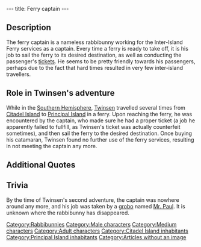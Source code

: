 ---
title: Ferry captain
---

{{Character|
Name=Ferry captain|
Image=DIVERS.gif|
Race=[[Rabbibunny]]|
Gender=Male|
Size=Medium|
Age=Adult}}

{{Quote|
Quote=Welcome aboard! You have picked a wonderful day for travelling, the weather is beautiful!|
Character=The Captain}}

==Description==
The ferry captain is a nameless rabbibunny working for the Inter-Island Ferry services as a captain. Every time a ferry is ready to take off, it is his job to sail the ferry to its desired destination, as well as conducting the passenger's [[Ferry ticket|tickets]]. He seems to be pretty friendly towards his passengers, perhaps due to the fact that hard times resulted in very few inter-island travellers.

==Role in Twinsen's adventure==
While in the [[Southern Hemisphere]], [[Twinsen]] travelled several times from [[Citadel Island]] to [[Principal Island]] in a ferry. Upon reaching the ferry, he was encountered by the captain, who made sure he had a proper ticket (a job he apparently failed to fullfill, as Twinsen's ticket was actually counterfeit sometimes), and then sail the ferry to the desired destination.
Once buying his catamaran, Twinsen found no further use of the ferry services, resulting in not meeting the captain any more.

==Additional Quotes==
{{Quote|
Quote=One day, one of my swabs claimed that [[LeBorgne]] was an ancestor of mine and... well, you know how dramatic burials at sea can be!|
Character=The Captain}}

==Trivia==
By the time of Twinsen's second adventure, the captain was nowhere around any more, and his job was taken by a [[grobo]] named [[Mr. Paul]]. It is unknown where the rabbibunny has disappeared.

[[Category:Rabbibunnies]]
[[Category:Male characters]]
[[Category:Medium characters]]
[[Category:Adult characters]]
[[Category:Citadel Island inhabitants]]
[[Category:Principal Island inhabitants]]
[[Category:Articles without an image]]